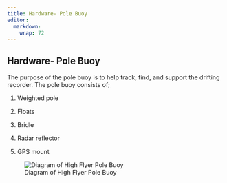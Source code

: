 ```yaml
---
title: Hardware- Pole Buoy
editor: 
  markdown: 
    wrap: 72
---
```


## Hardware- Pole Buoy

The purpose of the pole buoy is to help track, find, and support the
drifting recorder. The pole buoy consists of;

1.  Weighted pole

2.  Floats

3.  Bridle

4.  Radar reflector

5.  GPS mount

![Diagram of High Flyer Pole
Buoy](images/Screenshot%202022-10-26%20092651.png){fig-align="right"}
